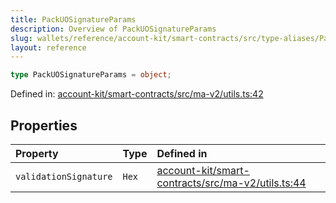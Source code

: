 ```yaml
---
title: PackUOSignatureParams
description: Overview of PackUOSignatureParams
slug: wallets/reference/account-kit/smart-contracts/src/type-aliases/PackUOSignatureParams
layout: reference
---
```


```ts
type PackUOSignatureParams = object;
```

Defined in: [account-kit/smart-contracts/src/ma-v2/utils.ts:42](https://github.com/alchemyplatform/aa-sdk/blob/49e74eee8606f480b200b4612d00d950da8a8742/account-kit/smart-contracts/src/ma-v2/utils.ts#L42)

## Properties

| Property                                             | Type  | Defined in                                                                                                                                                                                      |
| :--------------------------------------------------- | :---- | :---------------------------------------------------------------------------------------------------------------------------------------------------------------------------------------------- |
| <a id="validationsignature" /> `validationSignature` | `Hex` | [account-kit/smart-contracts/src/ma-v2/utils.ts:44](https://github.com/alchemyplatform/aa-sdk/blob/49e74eee8606f480b200b4612d00d950da8a8742/account-kit/smart-contracts/src/ma-v2/utils.ts#L44) |
